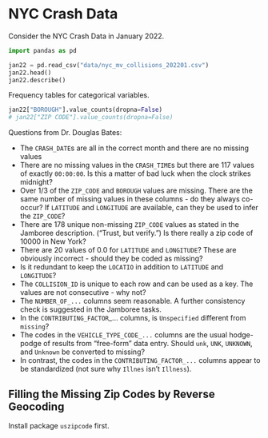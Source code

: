 # NYC Crash Data


Consider the NYC Crash Data in January 2022.

```python
import pandas as pd

jan22 = pd.read_csv("data/nyc_mv_collisions_202201.csv")
jan22.head()
jan22.describe()
```

Frequency tables for categorical variables.
```python
jan22["BOROUGH"].value_counts(dropna=False)
# jan22["ZIP CODE"].value_counts(dropna=False)
```

Questions from Dr. Douglas Bates:

+ The `CRASH_DATE`s are all in the correct month and there are no missing values
+ There are no missing values in the `CRASH_TIME`s but there are 117 values of exactly `00:00:00`. Is this a matter of bad luck when the clock strikes midnight?
+ Over 1/3 of the `ZIP_CODE` and `BOROUGH` values are missing. There are the same number of missing values in these columns - do they always co-occur? If `LATITUDE` and `LONGITUDE` are available, can they be used to infer the `ZIP_CODE`?
+ There are 178 unique non-missing `ZIP_CODE` values as stated in the Jamboree description. (“Trust, but verify.”) Is there really a zip code of 10000 in New York?
+ There are 20 values of 0.0 for `LATITUDE` and `LONGITUDE`? These are obviously incorrect - should they be coded as missing?
+ Is it redundant to keep the `LOCATIO` in addition to `LATITUDE` and `LONGITUDE`?
+ The `COLLISION_ID` is unique to each row and can be used as a key. The values are not consecutive - why not?
+ The `NUMBER_OF_...` columns seem reasonable. A further consistency check is suggested in the Jamboree tasks.
+ In the `CONTRIBUTING_FACTOR`_... columns, is `Unspecified` different from `missing`?
+ The codes in the `VEHICLE_TYPE_CODE_...` columns are the usual hodge-podge of results from “free-form” data entry. Should `unk`, `UNK`, `UNKNOWN`, and `Unknown` be converted to missing?
+ In contrast, the codes in the `CONTRIBUTING_FACTOR_...` columns appear to be standardized (not sure why `Illnes` isn’t `Illness`).

## Filling the Missing Zip Codes by Reverse Geocoding

Install package `uszipcode` first.

<!-- ```{python} -->
<!-- from uszipcode import SearchEngine -->
<!-- <\!-- search = SearchEngine(simple_zipcode=True) -\-> -->
<!-- <\!-- from uszipcode import Zipcode -\-> -->
<!-- <\!-- import numpy as np -\-> -->

<!-- <\!-- ## define zipcode search function -\-> -->
<!-- <\!-- def get_zipcode(lat, lon): -\-> -->
<!-- <\!--     result = search.by_coordinates(lat = lat, lng = lon, returns = 1) -\-> -->
<!-- <\!--     return result[0].zipcode -\-> -->

<!-- <\!-- #load columns from dataframe -\-> -->
<!-- <\!-- lat = df_shooting['Latitude'] -\-> -->
<!-- <\!-- lon = df_shooting['Longitude'] -\-> -->

<!-- <\!-- #define latitude/longitude for function -\-> -->
<!-- <\!-- df = pd.DataFrame({'lat':lat, 'lon':lon}) -\-> -->

<!-- <\!-- #add new column with generated zip-code -\-> -->
<!-- <\!-- df['zipcode'] = df.apply(lambda x: get_zipcode(x.lat,x.lon), axis=1) -\-> -->

<!-- <\!-- #print result -\-> -->
<!-- <\!-- print(df) -\-> -->
<!-- ``` -->
